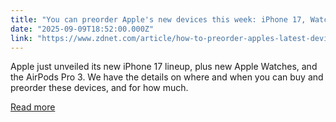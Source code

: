 ```yaml
---
title: "You can preorder Apple's new devices this week: iPhone 17, Watch 11, AirPods Pro 3 and more"
date: "2025-09-09T18:52:00.000Z"
link: "https://www.zdnet.com/article/how-to-preorder-apples-latest-devices-including-the-iphone-17-series/"
---
```


Apple just unveiled its new iPhone 17 lineup, plus new Apple Watches, and the AirPods Pro 3. We have the details on where and when you can buy and preorder these devices, and for how much.

[Read more](https://www.zdnet.com/article/how-to-preorder-apples-latest-devices-including-the-iphone-17-series/)
